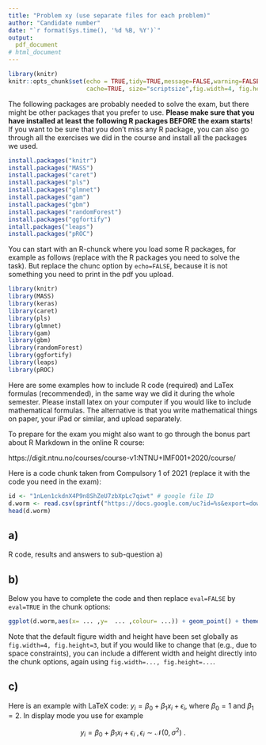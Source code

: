 ```yaml
---
title: "Problem xy (use separate files for each problem)"
author: "Candidate number"
date: "`r format(Sys.time(), '%d %B, %Y')`"
output: 
  pdf_document
# html_document
---
```

  
```r
library(knitr)
knitr::opts_chunk$set(echo = TRUE,tidy=TRUE,message=FALSE,warning=FALSE,strip.white=TRUE,prompt=FALSE,
                      cache=TRUE, size="scriptsize",fig.width=4, fig.height=3)

```

The following packages are probably needed to solve the exam, but there might be other packages that you prefer to use. **Please make sure that you have installed at least the following R packages BEFORE the exam starts**! If you want to be sure that you don't miss any R package, you can also go through all the exercises we did in the course and install all the packages we used. 


```r
install.packages("knitr")
install.packages("MASS")
install.packages("caret")
install.packages("pls")
install.packages("glmnet")
install.packages("gam")
install.packages("gbm")
install.packages("randomForest")
install.packages("ggfortify")
intall.packages("leaps")
install.packages("pROC")

```

You can start with an R-chunck where you load some R packages, for example as follows (replace with the R packages you need to solve the task). But replace the chunc option by `echo=FALSE`, because it is not something you need to print in the pdf you upload.

```r
library(knitr)
library(MASS)
library(keras)
library(caret)
library(pls)
library(glmnet)
library(gam)
library(gbm)
library(randomForest)
library(ggfortify)
library(leaps)
library(pROC)
```



Here are some examples how to include R code (required) and LaTex formulas (recommended), in the same way we did it during the whole semester. Please install latex on your computer if you would like to include mathematical formulas. The alternative is that you write mathematical things on paper, your iPad or similar, and upload separately.

To prepare for the exam you might also want to go through the bonus part about R Markdown in the online R course:

https://digit.ntnu.no/courses/course-v1:NTNU+IMF001+2020/course/


Here is a code chunk taken from Compulsory 1 of 2021 (replace it with the code you need in the exam):

```r
id <- "1nLen1ckdnX4P9n8ShZeU7zbXpLc7qiwt" # google file ID
d.worm <- read.csv(sprintf("https://docs.google.com/uc?id=%s&export=download", id))
head(d.worm)
```


## a)

R code, results and answers to sub-question a)


## b) 
Below you have to complete the code and then replace `eval=FALSE` by `eval=TRUE` in the chunk options:
```r
ggplot(d.worm,aes(x= ... ,y=  ... ,colour= ...)) + geom_point() + theme_bw()
```

Note that the default figure width and height have been set globally as `fig.width=4, fig.height=3`, but if you would like to change that (e.g., due to space constraints), you can include a different width and height directly into the chunk options, again using `fig.width=..., fig.height=...`.

## c)
Here is an example with LaTeX code: $y_i = \beta_0 + \beta_1 x_i + \epsilon_i$, where $\beta_0=1$ and $\beta_1= 2$. In display mode you use for example 

$$y_i = \beta_0 + \beta_1 x_i + \epsilon_i \ , \epsilon_i \sim \mathcal{N}(0,\sigma^2) \ .$$

